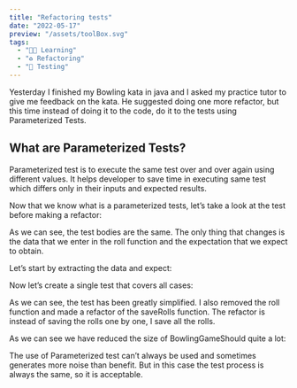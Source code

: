 ```yaml
---
title: "Refactoring tests"
date: "2022-05-17"
preview: "/assets/toolBox.svg"
tags:
  - "👨‍🎓 Learning"
  - "♻️ Refactoring"
  - "🧪 Testing"
---
```


<MdxImage
  src="/assets/toolBox.svg"
  alt="logo"
/>

Yesterday I finished my Bowling kata in java and I asked my practice tutor to give me feedback on the kata. He suggested doing one more refactor, but this time instead of doing it to the code, do it to the tests using Parameterized Tests.

## What are Parameterized Tests?
Parameterized test is to execute the same test over and over again using different values. It helps developer to save time in executing same test which differs only in their inputs and expected results.

Now that we know what is a parameterized tests, let’s take a look at the test before making a refactor:

<MdxImage
  src="/assets/blog/refactoring-tests/refactor-1.png"
  alt="start code"
/>

As we can see, the test bodies are the same. The only thing that changes is the data that we enter in the roll function and the expectation that we expect to obtain.

Let’s start by extracting the data and expect:

<MdxImage
  src="/assets/blog/refactoring-tests/refactor-2.png"
  alt="first refactor"
/>

Now let’s create a single test that covers all cases:

<MdxImage
  src="/assets/blog/refactoring-tests/refactor-3.png"
  alt="second refactor"
/>

As we can see, the test has been greatly simplified. I also removed the roll function and made a refactor of the saveRolls function. The refactor is instead of saving the rolls one by one, I save all the rolls.

As we can see we have reduced the size of BowlingGameShould quite a lot:

<MdxImage
  src="/assets/blog/refactoring-tests/refactor-4.png"
  alt="third refactor"
/>

The use of Parameterized test can’t always be used and sometimes generates more noise than benefit. But in this case the test process is always the same, so it is acceptable.